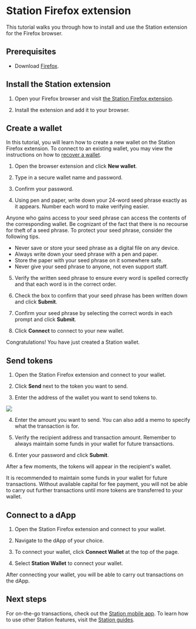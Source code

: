 
# Station Firefox extension

This tutorial walks you through how to install and use the Station extension for the Firefox browser.

## Prerequisites

- Download [Firefox](https://www.mozilla.org/en-US/firefox/new/).

## Install the Station extension

1. Open your Firefox browser and visit [the Station Firefox extension](https://addons.mozilla.org/firefox/addon/station-wallet/).

2. Install the extension and add it to your browser.

## Create a wallet

In this tutorial, you will learn how to create a new wallet on the Station Firefox extension. To connect to an existing wallet, you may view the instructions on how to [recover a wallet](../wallet.mdx#connect-to-a-wallet-using-a-private-key).

1. Open the browser extension and click **New wallet**.

2. Type in a secure wallet name and password.

3. Confirm your password.

4. Using pen and paper, write down your 24-word seed phrase exactly as it appears. Number each word to make verifying easier.

<Admonition type="danger" icon="🔥" title="Protect your seed phrase">
Anyone who gains access to your seed phrase can access the contents of the corresponding wallet. Be cognizant of the fact that there is no recourse for theft of a seed phrase. To protect your seed phrase, consider the following tips.

- Never save or store your seed phrase as a digital file on any device.
- Always write down your seed phrase with a pen and paper.
- Store the paper with your seed phrase on it somewhere safe.
- Never give your seed phrase to anyone, not even support staff.
  </Admonition>

5. Verify the written seed phrase to ensure every word is spelled correctly and that each word is in the correct order.

6. Check the box to confirm that your seed phrase has been written down and click **Submit**.

7. Confirm your seed phrase by selecting the correct words in each prompt and click **Submit**.

8. Click **Connect** to connect to your new wallet.

Congratulations! You have just created a Station wallet.

## Send tokens

1. Open the Station Firefox extension and connect to your wallet.

2. Click **Send** next to the token you want to send.

3. Enter the address of the wallet you want to send tokens to.

<img className="readme-img-lg" src="/img/screens/ext-wallet-menu.png" />

4. Enter the amount you want to send. You can also add a memo to specify what the transaction is for.

5. Verify the recipient address and transaction amount. Remember to always maintain some funds in your wallet for future transactions.

6. Enter your password and click **Submit**.

After a few moments, the tokens will appear in the recipient's wallet.

<Admonition type="caution" icon="☢️" title="Maintain funds for transaction fees">

It is recommended to maintain some funds in your wallet for future transactions. Without available capital for fee payment, you will not be able to carry out further transactions until more tokens are transferred to your wallet.

</Admonition>

## Connect to a dApp

1. Open the Station Firefox extension and connect to your wallet.

2. Navigate to the dApp of your choice.

3. To connect your wallet, click **Connect Wallet** at the top of the page.

4. Select **Station Wallet** to connect your wallet.

After connecting your wallet, you will be able to carry out transactions on the dApp.

## Next steps

For on-the-go transactions, check out the [Station mobile app](station-mobile.mdx). To learn how to use other Station features, visit the [Station guides](../../../learn/station).

